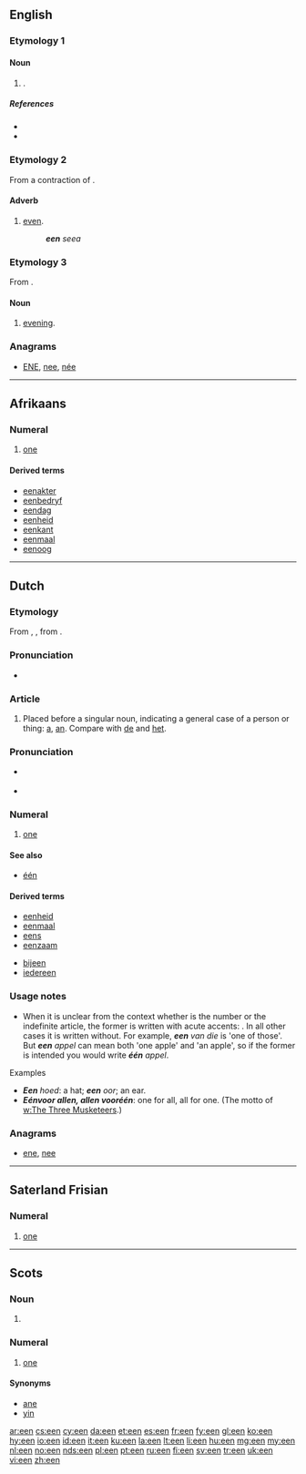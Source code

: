 {{also|één}}
==English==

===Etymology 1===

====Noun====
{{infl|en|plural}}

# {{plural of|[[ee]]}}.

=====References=====
* {{R:Webster 1913}}
* {{R:Northeast Dialect 2005}}

===Etymology 2===
From a contraction of {{term|even}}.

====Adverb====
{{en-adv|-}}

# {{dialectal|Northern England}} [[even]].
#: '''''een''' seea''

===Etymology 3===
From {{term|even||evening|lang=en}}.

====Noun====
{{en-noun}}

# {{poetic|or|dialectal|Scotland}} [[evening]].

===Anagrams===
* [[ENE#English|ENE]], [[nee#English|nee]], [[née#English|née]]

----

==Afrikaans==

===Numeral===
{{infl|af|numeral}}

# {{cardinal|lang=af}} [[one]]

====Derived terms====
* [[eenakter]]
* [[eenbedryf]]
* [[eendag]]
* [[eenheid]]
* [[eenkant]]
* [[eenmaal]]
* [[eenoog]]

----

==Dutch==
===Etymology===
From {{etyl|odt|nl}} {{term|en|ēn|lang=odt}}, {{term|ein|lang=odt}}, from {{proto|Germanic|ainaz|lang=nl}}.

===Pronunciation===
* {{IPA|[ən]|lang=nl}}

===Article===
{{infl|nl|article|contracted form|'n}}

# {{indefinite}} Placed before a singular noun, indicating a general case of a person or thing: [[a]], [[an]]. Compare with [[de]] and [[het]].

===Pronunciation===
* {{a|BE}} {{IPA|/eːn/|lang=nl}}
*: {{audio|Nl-een (Belgium).ogg|audio (Belgium)}}
* {{a|NL}} {{IPA|/eːn/|lang=nl}}
*: {{audio|Nl-één.ogg|audio (Netherlands)}}

===Numeral===
{{cardinalbox|nl|0|1|2|nul|twee|ord=eerst}}
{{infl|nl|numeral}}

# {{cardinal|lang=nl}} [[one]]

====See also====
* [[één]]

====Derived terms====
* [[eenheid]]
* [[eenmaal]]
* [[eens]]
* [[eenzaam]]
<!-- *een -->
* [[bijeen]]
* [[iedereen]]

===Usage notes===
* When it is unclear from the context whether {{term|een|lang=nl}} is the number or the indefinite article, the former is written with acute accents: {{term|één|lang=nl}}. In all other cases it is written without. For example, '''''een''' van die'' is 'one of those'. But '''''een''' appel'' can mean both 'one apple' and 'an apple', so if the former is intended you would write '''''één''' appel''.

;Examples
* '''''Een''' hoed'': a hat; '''''een''' oor''; an ear.
* '''''Eén''' voor allen, allen voor '''één''''': one for all, all for one. (The motto of [[w:The Three Musketeers]].)

===Anagrams===
* [[ene#Dutch|ene]], [[nee#Dutch|nee]]

----

==Saterland Frisian==

===Numeral===
{{infl|stq|numeral}}

# {{cardinal|lang=stq}} [[one]]

----

==Scots==

===Noun===
{{sco-pl}}

# {{plural of|[[ee]]|lang=sco}}

===Numeral===
{{infl|sco|numeral}}

# {{Doric|cardinal|lang=sco}} [[one]]

====Synonyms====
* [[ane]]
* [[yin]]

[[ar:een]]
[[cs:een]]
[[cy:een]]
[[da:een]]
[[et:een]]
[[es:een]]
[[fr:een]]
[[fy:een]]
[[gl:een]]
[[ko:een]]
[[hy:een]]
[[io:een]]
[[id:een]]
[[it:een]]
[[ku:een]]
[[la:een]]
[[lt:een]]
[[li:een]]
[[hu:een]]
[[mg:een]]
[[my:een]]
[[nl:een]]
[[no:een]]
[[nds:een]]
[[pl:een]]
[[pt:een]]
[[ru:een]]
[[fi:een]]
[[sv:een]]
[[tr:een]]
[[uk:een]]
[[vi:een]]
[[zh:een]]